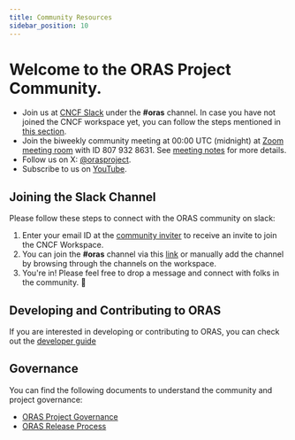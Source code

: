 ```yaml
---
title: Community Resources
sidebar_position: 10
---
```


# Welcome to the ORAS Project Community.

- Join us at [CNCF Slack](https://cloud-native.slack.com) under the **#oras** channel. In case you have not joined the CNCF workspace yet, you can follow the steps mentioned in [this section](#joining-the-slack-channel).
- Join the biweekly community meeting at 00:00 UTC (midnight) at [Zoom meeting room](https://zoom.us/j/8079328631?pwd=UzN0NUlmbmcvTTN5L0o5VUQ2YndyQT09) with ID 807 932 8631. See [meeting notes](https://hackmd.io/5jBuSmL1QjG-_C1PUNonCQ?view) for more details.
- Follow us on X: [@orasproject](https://x.com/orasproject).
- Subscribe to us on [YouTube](https://www.youtube.com/@cncforasproject).

## Joining the Slack Channel
Please follow these steps to connect with the ORAS community on slack:
1. Enter your email ID at the [community inviter](https://slack.cncf.io/) to receive an invite to join the CNCF Workspace.
2. You can join the **#oras** channel via this [link](https://cloud-native.slack.com/archives/CJ1KHJM5Z) or manually add the channel by browsing through the channels on the workspace.
3. You're in! Please feel free to drop a message and connect with folks in the community. 🙂

## Developing and Contributing to ORAS

If you are interested in developing or contributing to ORAS, you can check out the [developer guide](./developer_guide.mdx)

## Governance

You can find the following documents to understand the community and project governance:

- [ORAS Project Governance](https://github.com/oras-project/community/blob/main/governance/GOVERNANCE.md)
- [ORAS Release Process](https://github.com/oras-project/community/blob/main/governance/RELEASE-PROCESS.md)